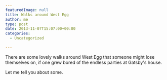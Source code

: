 ```yaml
---
featuredImage: null
title: Walks around West Egg
author: me
type: post
date: 2013-11-07T15:07:00+00:00
categories:
  - Uncategorized

---
```

There are some lovely walks around West Egg that someone might lose themselves on, if one grew bored of the endless parties at Gatsby's house.

Let me tell you about some.